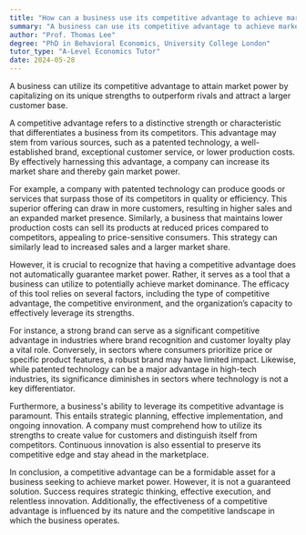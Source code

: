 ```yaml
---
title: "How can a business use its competitive advantage to achieve market power?"
summary: "A business can use its competitive advantage to achieve market power by leveraging its unique strengths to outperform competitors and attract more customers."
author: "Prof. Thomas Lee"
degree: "PhD in Behavioral Economics, University College London"
tutor_type: "A-Level Economics Tutor"
date: 2024-05-28
---
```


A business can utilize its competitive advantage to attain market power by capitalizing on its unique strengths to outperform rivals and attract a larger customer base.

A competitive advantage refers to a distinctive strength or characteristic that differentiates a business from its competitors. This advantage may stem from various sources, such as a patented technology, a well-established brand, exceptional customer service, or lower production costs. By effectively harnessing this advantage, a company can increase its market share and thereby gain market power.

For example, a company with patented technology can produce goods or services that surpass those of its competitors in quality or efficiency. This superior offering can draw in more customers, resulting in higher sales and an expanded market presence. Similarly, a business that maintains lower production costs can sell its products at reduced prices compared to competitors, appealing to price-sensitive consumers. This strategy can similarly lead to increased sales and a larger market share.

However, it is crucial to recognize that having a competitive advantage does not automatically guarantee market power. Rather, it serves as a tool that a business can utilize to potentially achieve market dominance. The efficacy of this tool relies on several factors, including the type of competitive advantage, the competitive environment, and the organization’s capacity to effectively leverage its strengths.

For instance, a strong brand can serve as a significant competitive advantage in industries where brand recognition and customer loyalty play a vital role. Conversely, in sectors where consumers prioritize price or specific product features, a robust brand may have limited impact. Likewise, while patented technology can be a major advantage in high-tech industries, its significance diminishes in sectors where technology is not a key differentiator.

Furthermore, a business's ability to leverage its competitive advantage is paramount. This entails strategic planning, effective implementation, and ongoing innovation. A company must comprehend how to utilize its strengths to create value for customers and distinguish itself from competitors. Continuous innovation is also essential to preserve its competitive edge and stay ahead in the marketplace.

In conclusion, a competitive advantage can be a formidable asset for a business seeking to achieve market power. However, it is not a guaranteed solution. Success requires strategic thinking, effective execution, and relentless innovation. Additionally, the effectiveness of a competitive advantage is influenced by its nature and the competitive landscape in which the business operates.
    